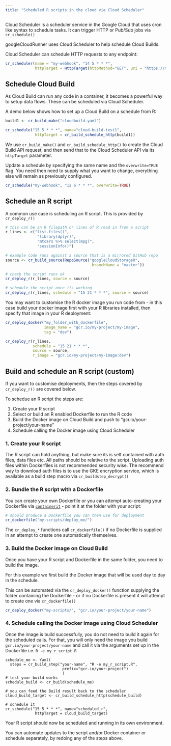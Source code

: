 ```yaml
---
title: "Scheduled R scripts in the cloud via Cloud Scheduler"
---
```


Cloud Scheduler is a scheduler service in the Google Cloud that uses cron like syntax to schedule tasks.  It can trigger HTTP or Pub/Sub jobs via `cr_schedule()`

googleCloudRunner uses Cloud Scheduler to help schedule Cloud Builds.

Cloud Scheduler can schedule HTTP requests to any endpoint:

```r
cr_scheduler(name = "my-webhook", "14 5 * * *", 
             httpTarget = HttpTarget(httpMethod="GET", uri = "https://mywebhook.com"))
```

## Schedule Cloud Build

As Cloud Build can run any code in a container, it becomes a powerful way to setup data flows.  These can be scheduled via Cloud Scheduler.  

A demo below shows how to set up a Cloud Build on a schedule from R:

```r
build1 <- cr_build_make("cloudbuild.yaml")

cr_schedule("15 5 * * *", name="cloud-build-test1",
             httpTarget = cr_build_schedule_http(build1))
```

We use `cr_build_make()` and `cr_build_schedule_http()` to create the Cloud Build API request, and then send that to the Cloud Scheduler API via its `httpTarget` parameter.

Update a schedule by specifying the same name and the `overwrite=TRUE` flag.  You need then need to supply what you want to change, everything else will remain as previously configured.

```r
cr_schedule("my-webhook", "12 6 * * *", overwrite=TRUE)
```

## Schedule an R script

A common use case is scheduling an R script.  This is provided by `cr_deploy_r()`

```r
# this can be an R filepath or lines of R read in from a script
r_lines <- c("list.files()",
              "library(dplyr)",
              "mtcars %>% select(mpg)",
              "sessionInfo()")

# example code runs against a source that is a mirrored GitHub repo
source <- cr_build_source(RepoSource("googleCloudStorageR",
                                      branchName = "master"))

# check the script runs ok
cr_deploy_r(r_lines, source = source)

# schedule the script once its working
cr_deploy_r(r_lines, schedule = "15 21 * * *", source = source)
```

You may want to customise the R docker image you run code from - in this case build your docker image first with your R libraries installed, then specify that image in your R deployment:

```r
cr_deploy_docker("my_folder_with_dockerfile", 
                 image_name = "gcr.io/my-project/my-image",
                 tag = "dev")

cr_deploy_r(r_lines, 
            schedule = "15 21 * * *", 
            source = source,
            r_image = "gcr.io/my-project/my-image:dev")
```

## Build and schedule an R script (custom)

If you want to customise deployments, then the steps covered by `cr_deploy_r()` are covered below.

To schedue an R script the steps are:

1. Create your R script 
2. Select or build an R enabled Dockerfile to run the R code
3. Build the Docker image on Cloud Build and push to "gcr.io/your-project/your-name"
4. Schedule calling the Docker image using Cloud Scheduler

### 1. Create your R script

The R script can hold anything, but make sure its is self contained with auth files, data files etc.  All paths should be relative to the script.  Uploading auth files within Dockerfiles is not recommended security wise. The recommend way to download auth files is to use the GKE encryption service, which is available as a build step macro via `cr_buildstep_decrypt()`

### 2. Bundle the R script with a Dockerfile

You can create your own Dockerfile or you can attempt auto-creating your Dockerfile via [`containerit`](https://github.com/o2r-project/containerit) - point it at the folder with your script:

```r
# should produce a Dockerfile you can then use for deployment
cr_dockerfile("my-scripts/deploy_me/")
```

The `cr_deploy_*` functions call `cr_dockerfile()` if no Dockerfile is supplied in an attempt to create one automatically themselves. 

### 3. Build the Docker image on Cloud Build

Once you have your R script and Dockerfile in the same folder, you need to build the image.

For this example we first build the Docker image that will be used day to day in the schedule.  

This can be automated via the `cr_deploy_docker()` function supplying the folder containing the Dockerfile - or if no Dockerfile is present it will attempt to create one via `cr_dockerfile()`

```r
cr_deploy_docker("my-scripts/", "gcr.io/your-project/your-name")
```

### 4. Schedule calling the Docker image using Cloud Scheduler

Once the image is build successfully, you do not need to build it again for the scheduled calls.  For that, you will only need the image you build `gcr.io/your-project/your-name` and call it via the arguments set up in the Dockerfile i.e. `R -e my_r_script.R`

```
schedule_me <- Yaml(
  steps = cr_build_step("your-name", "R -e my_r_script.R",
                         prefix="gcr.io/your-project")
                         )
# test your build works
schedule_build <- cr_build(schedule_me)

# you can feed the Build result back to the scheduler
cloud_build_target <- cr_build_schedule_http(schedule_build)

# schedule it
cr_schedule("15 5 * * *", name="scheduled_r",
             httpTarget = cloud_build_target)

```

Your R script should now be scheduled and running in its own environment.

You can automate updates to the script and/or Docker container or schedule separately, by redoing any of the steps above. 

